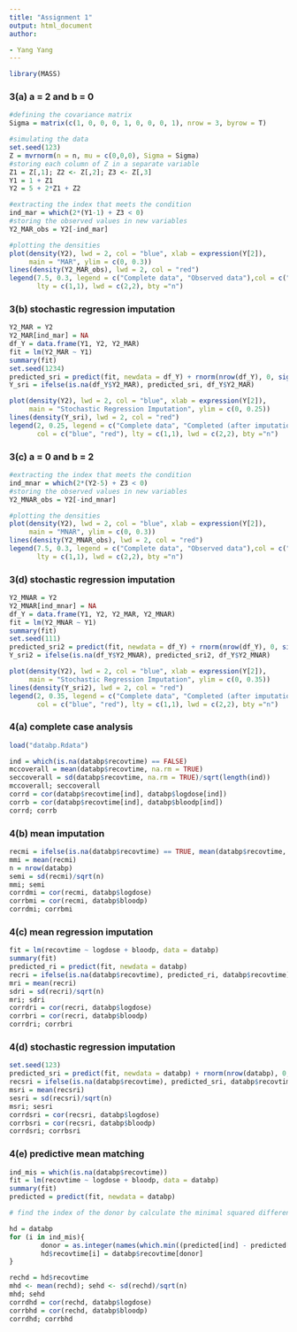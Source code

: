 ```yaml
---
title: "Assignment 1"
output: html_document
author: 

- Yang Yang
---
```


```r
library(MASS)
```

### 3(a) a = 2 and b = 0

```r

#defining the covariance matrix
Sigma = matrix(c(1, 0, 0, 0, 1, 0, 0, 0, 1), nrow = 3, byrow = T)

#simulating the data
set.seed(123)
Z = mvrnorm(n = n, mu = c(0,0,0), Sigma = Sigma)
#storing each column of Z in a separate variable
Z1 = Z[,1]; Z2 <- Z[,2]; Z3 <- Z[,3]
Y1 = 1 + Z1
Y2 = 5 + 2*Z1 + Z2

#extracting the index that meets the condition
ind_mar = which(2*(Y1-1) + Z3 < 0)
#storing the observed values in new variables
Y2_MAR_obs = Y2[-ind_mar]

#plotting the densities
plot(density(Y2), lwd = 2, col = "blue", xlab = expression(Y[2]),
     main = "MAR", ylim = c(0, 0.3))
lines(density(Y2_MAR_obs), lwd = 2, col = "red")
legend(7.5, 0.3, legend = c("Complete data", "Observed data"),col = c("blue", "red"),
       lty = c(1,1), lwd = c(2,2), bty ="n")

```

### 3(b) stochastic regression imputation

```r

Y2_MAR = Y2
Y2_MAR[ind_mar] = NA
df_Y = data.frame(Y1, Y2, Y2_MAR)
fit = lm(Y2_MAR ~ Y1)
summary(fit)
set.seed(1234)
predicted_sri = predict(fit, newdata = df_Y) + rnorm(nrow(df_Y), 0, sigma(fit))
Y_sri = ifelse(is.na(df_Y$Y2_MAR), predicted_sri, df_Y$Y2_MAR)

plot(density(Y2), lwd = 2, col = "blue", xlab = expression(Y[2]),
     main = "Stochastic Regression Imputation", ylim = c(0, 0.25))
lines(density(Y_sri), lwd = 2, col = "red")
legend(2, 0.25, legend = c("Complete data", "Completed (after imputation) data"),
       col = c("blue", "red"), lty = c(1,1), lwd = c(2,2), bty ="n")

```

### 3(c) a = 0 and b = 2

```r

#extracting the index that meets the condition
ind_mnar = which(2*(Y2-5) + Z3 < 0)
#storing the observed values in new variables
Y2_MNAR_obs = Y2[-ind_mnar]

#plotting the densities
plot(density(Y2), lwd = 2, col = "blue", xlab = expression(Y[2]),
     main = "MNAR", ylim = c(0, 0.3))
lines(density(Y2_MNAR_obs), lwd = 2, col = "red")
legend(7.5, 0.3, legend = c("Complete data", "Observed data"),col = c("blue", "red"),
       lty = c(1,1), lwd = c(2,2), bty ="n")
```

### 3(d) stochastic regression imputation

```r

Y2_MNAR = Y2
Y2_MNAR[ind_mnar] = NA
df_Y = data.frame(Y1, Y2, Y2_MAR, Y2_MNAR)
fit = lm(Y2_MNAR ~ Y1)
summary(fit)
set.seed(111)
predicted_sri2 = predict(fit, newdata = df_Y) + rnorm(nrow(df_Y), 0, sigma(fit))
Y_sri2 = ifelse(is.na(df_Y$Y2_MNAR), predicted_sri2, df_Y$Y2_MNAR)

plot(density(Y2), lwd = 2, col = "blue", xlab = expression(Y[2]),
     main = "Stochastic Regression Imputation", ylim = c(0, 0.35))
lines(density(Y_sri2), lwd = 2, col = "red")
legend(2, 0.35, legend = c("Complete data", "Completed (after imputation) data"),
       col = c("blue", "red"), lty = c(1,1), lwd = c(2,2), bty ="n")
```

### 4(a) complete case analysis

```r
load("databp.Rdata")
```

```r

ind = which(is.na(databp$recovtime) == FALSE)
mccoverall = mean(databp$recovtime, na.rm = TRUE)
seccoverall = sd(databp$recovtime, na.rm = TRUE)/sqrt(length(ind))
mccoverall; seccoverall
corrd = cor(databp$recovtime[ind], databp$logdose[ind])
corrb = cor(databp$recovtime[ind], databp$bloodp[ind])
corrd; corrb
```

### 4(b) mean imputation

```r

recmi = ifelse(is.na(databp$recovtime) == TRUE, mean(databp$recovtime, na.rm = TRUE), databp$recovtime)
mmi = mean(recmi)
n = nrow(databp)
semi = sd(recmi)/sqrt(n)
mmi; semi
corrdmi = cor(recmi, databp$logdose)
corrbmi = cor(recmi, databp$bloodp)
corrdmi; corrbmi
```

### 4(c) mean regression imputation

```r

fit = lm(recovtime ~ logdose + bloodp, data = databp)
summary(fit)
predicted_ri = predict(fit, newdata = databp)
recri = ifelse(is.na(databp$recovtime), predicted_ri, databp$recovtime)
mri = mean(recri)
sdri = sd(recri)/sqrt(n)
mri; sdri
corrdri = cor(recri, databp$logdose)
corrbri = cor(recri, databp$bloodp)
corrdri; corrbri
```

### 4(d) stochastic regression imputation

```r

set.seed(123)
predicted_sri = predict(fit, newdata = databp) + rnorm(nrow(databp), 0, sigma(fit))
recsri = ifelse(is.na(databp$recovtime), predicted_sri, databp$recovtime)
msri = mean(recsri)
sesri = sd(recsri)/sqrt(n)
msri; sesri
corrdsri = cor(recsri, databp$logdose)
corrbsri = cor(recsri, databp$bloodp)
corrdsri; corrbsri
```

### 4(e) predictive mean matching

```r

ind_mis = which(is.na(databp$recovtime))
fit = lm(recovtime ~ logdose + bloodp, data = databp)
summary(fit)
predicted = predict(fit, newdata = databp)

# find the index of the donor by calculate the minimal squared difference, and replace every missing value

hd = databp
for (i in ind_mis){
        donor = as.integer(names(which.min((predicted[ind] - predicted[i])^2)))
        hd$recovtime[i] = databp$recovtime[donor]
}

rechd = hd$recovtime
mhd <- mean(rechd); sehd <- sd(rechd)/sqrt(n)
mhd; sehd
corrdhd = cor(rechd, databp$logdose)
corrbhd = cor(rechd, databp$bloodp)
corrdhd; corrbhd
```